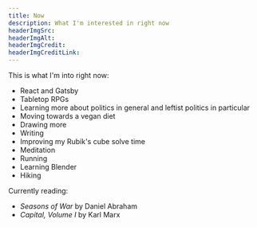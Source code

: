 ```yaml
---
title: Now
description: What I'm interested in right now
headerImgSrc:
headerImgAlt:
headerImgCredit:
headerImgCreditLink:
---
```


This is what I'm into right now:

- React and Gatsby
- Tabletop RPGs
- Learning more about politics in general and leftist politics in particular
- Moving towards a vegan diet
- Drawing more
- Writing
- Improving my Rubik's cube solve time
- Meditation
- Running
- Learning Blender
- Hiking

Currently reading:

- _Seasons of War_ by Daniel Abraham
- _Capital, Volume I_ by Karl Marx
